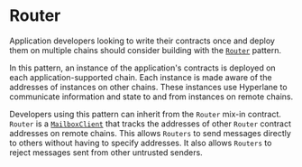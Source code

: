 
# Router

Application developers looking to write their contracts once and deploy them on multiple chains should consider building with the [`Router`](https://github.com/hyperlane-xyz/hyperlane-monorepo/blob/main/solidity/contracts/Router.sol) pattern.

In this pattern, an instance of the application's contracts is deployed on each application-supported chain. Each instance is made aware of the addresses of instances on other chains. These instances use Hyperlane to communicate information and state to and from instances on remote chains.

<RouterDiagram/>

Developers using this pattern can inherit from the `Router` mix-in contract. `Router` is a [`MailboxClient`](./mailboxclient.mdx) that tracks the addresses of other `Router` contract addresses on remote chains. This allows `Routers` to send messages directly to others without having to specify addresses. It also allows `Routers` to reject messages sent from other untrusted senders.

```solidity file=<rootDir>/static/contracts/client/Router.sol
```
